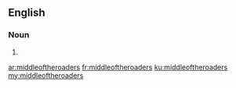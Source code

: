 {{also|middle-of-the-roaders}}
==English==

===Noun===
{{head|en|noun plural form}}

# {{plural of|middleoftheroader|lang=en}}

[[ar:middleoftheroaders]]
[[fr:middleoftheroaders]]
[[ku:middleoftheroaders]]
[[my:middleoftheroaders]]